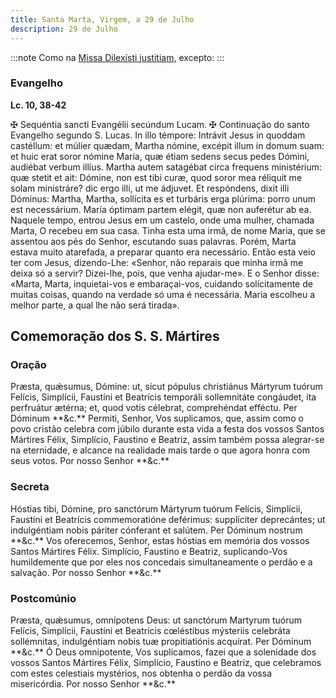 ```yaml
---
title: Santa Marta, Virgem, a 29 de Julho
description: 29 de Julho
---
```


:::note
Como na [Missa Dilexísti justitiam](/missal/comum/20virgemnaomartir1), excepto:
:::

### Evangelho

**Lc. 10, 38-42**

<div class="side-by-side not-content">
  <span class="text-justify">
    <span class="text-red-500">✠</span> Sequéntia sancti Evangélii secúndum
    Lucam.
  </span>
  <span class="text-justify">
    <span class="text-red-500">✠</span> Continuação do santo Evangelho segundo
    S. Lucas.
  </span>
  <span class="text-justify">
    In illo témpore: Intrávit Jesus in quoddam castéllum: et múlier quædam,
    Martha nómine, excépit illum in domum suam: et huic erat soror nómine María,
    quæ étiam sedens secus pedes Dómini, audiébat verbum illíus. Martha autem
    satagébat circa frequens ministérium: quæ stetit et ait: Dómine, non est
    tibi curæ, quod soror mea réliquit me solam ministráre? dic ergo illi, ut me
    ádjuvet. Et respóndens, dixit illi Dóminus: Martha, Martha, sollícita es et
    turbáris erga plúrima: porro unum est necessárium. María óptimam partem
    elégit, quæ non auferétur ab ea.
  </span>
  <span class="text-justify">
    Naquele tempo, entrou Jesus em um castelo, onde uma mulher, chamada Marta, O
    recebeu em sua casa. Tinha esta uma irmã, de nome Maria, que se assentou aos
    pés do Senhor, escutando suas palavras. Porém, Marta estava muito atarefada,
    a preparar quanto era necessário. Então esta veio ter com Jesus,
    dizendo-Lhe: «Senhor, não reparais que minha irmã me deixa só a servir?
    Dizei-lhe, pois, que venha ajudar-me». E o Senhor disse: «Marta, Marta,
    inquietai-vos e embaraçai-vos, cuidando solícitamente de muitas coisas,
    quando na verdade só uma é necessária. Maria escolheu a melhor parte, a qual
    lhe não será tirada».
  </span>
</div>

## Comemoração dos S. S. Mártires

### Oração

<div class="side-by-side not-content">
  <span class="text-justify">
    Præsta, quǽsumus, Dómine: ut, sicut pópulus christiánus Mártyrum tuórum
    Felícis, Simplícii, Faustíni et Beatrícis temporáli sollemnitáte congáudet,
    ita perfruátur ætérna; et, quod votis célebrat, comprehéndat efféctu. Per
    Dóminum **&c.**
  </span>
  <span class="text-justify">
    Permiti, Senhor, Vos suplicamos, que, assim como o povo cristão celebra com
    júbilo durante esta vida a festa dos vossos Santos Mártires Félix,
    Simplício, Faustino e Beatriz, assim também possa alegrar-se na eternidade,
    e alcance na realidade mais tarde o que agora honra com seus votos. Por
    nosso Senhor **&c.**
  </span>
</div>

### Secreta

<div class="side-by-side not-content">
  <span class="text-justify">
    Hóstias tibi, Dómine, pro sanctórum Mártyrum tuórum Felícis, Simplícii,
    Faustíni et Beatrícis commemoratióne deférimus: supplíciter deprecántes; ut
    indulgéntiam nobis páriter cónferant et salútem. Per Dóminum nostrum **&c.**
  </span>
  <span class="text-justify">
    Vos oferecemos, Senhor, estas hóstias em memória dos vossos Santos Mártires
    Félix. Simplício, Faustino e Beatriz, suplicando-Vos humildemente que por
    eles nos concedais simultaneamente o perdão e a salvação. Por nosso Senhor
    **&c.**
  </span>
</div>

### Postcomúnio

<div class="side-by-side not-content">
  <span class="text-justify">
    Præsta, quǽsumus, omnípotens Deus: ut sanctórum Martyrum tuórum Felícis,
    Simplícii, Faustíni et Beatrícis cœléstibus mýsteriis celebráta sollémnitas,
    indulgéntiam nobis tuæ propitiatiónis acquírat. Per Dóminum **&c.**
  </span>
  <span class="text-justify">
    Ó Deus omnipotente, Vos suplicamos, fazei que a solenidade dos vossos Santos
    Mártires Félix, Simplício, Faustino e Beatriz, que celebramos com estes
    celestiais mystérios, nos obtenha o perdão da vossa misericórdia. Por nosso
    Senhor **&c.**
  </span>
</div>
